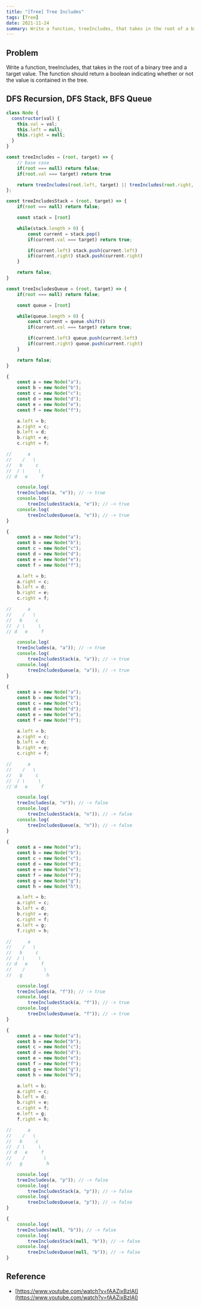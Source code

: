 ```yaml
---
title: "[Tree] Tree Includes"
tags: [Tree]
date: 2021-11-24
summary: Write a function, treeIncludes, that takes in the root of a binary tree and a target value.
---
```


## Problem

Write a function, treeIncludes, that takes in the root of a binary tree and a target value. The function should
return a boolean indicating whether or not the value is contained in the tree.

## DFS Recursion, DFS Stack, BFS Queue

```javascript
class Node {
  constructor(val) {
    this.val = val;
    this.left = null;
    this.right = null;
  }
}

const treeIncludes = (root, target) => {
	// base case
	if(root === null) return false;
	if(root.val === target) return true

	return treeIncludes(root.left, target) || treeIncludes(root.right, target)
};

const treeIncludesStack = (root, target) => {
	if(root === null) return false;

	const stack = [root]

	while(stack.length > 0) {
		const current = stack.pop()
		if(current.val === target) return true;

		if(current.left) stack.push(current.left)
		if(current.right) stack.push(current.right)
	}

	return false;
}

const treeIncludesQueue = (root, target) => {
	if(root === null) return false;

	const queue = [root]

	while(queue.length > 0) {
		const current = queue.shift()
		if(current.val === target) return true;

		if(current.left) queue.push(current.left)
		if(current.right) queue.push(current.right)
	}

	return false;
}

{
	const a = new Node("a");
	const b = new Node("b");
	const c = new Node("c");
	const d = new Node("d");
	const e = new Node("e");
	const f = new Node("f");

	a.left = b;
	a.right = c;
	b.left = d;
	b.right = e;
	c.right = f;

//      a
//    /   \
//   b     c
//  / \     \
// d   e     f

	console.log(
	treeIncludes(a, "e")); // -> true
	console.log(
		treeIncludesStack(a, "e")); // -> true
	console.log(
		treeIncludesQueue(a, "e")); // -> true
}

{
	const a = new Node("a");
	const b = new Node("b");
	const c = new Node("c");
	const d = new Node("d");
	const e = new Node("e");
	const f = new Node("f");

	a.left = b;
	a.right = c;
	b.left = d;
	b.right = e;
	c.right = f;

//      a
//    /   \
//   b     c
//  / \     \
// d   e     f

	console.log(
	treeIncludes(a, "a")); // -> true
	console.log(
		treeIncludesStack(a, "a")); // -> true
	console.log(
		treeIncludesQueue(a, "a")); // -> true
}

{
	const a = new Node("a");
	const b = new Node("b");
	const c = new Node("c");
	const d = new Node("d");
	const e = new Node("e");
	const f = new Node("f");

	a.left = b;
	a.right = c;
	b.left = d;
	b.right = e;
	c.right = f;

//      a
//    /   \
//   b     c
//  / \     \
// d   e     f

	console.log(
	treeIncludes(a, "n")); // -> false
	console.log(
		treeIncludesStack(a, "n")); // -> false
	console.log(
		treeIncludesQueue(a, "n")); // -> false
}

{
	const a = new Node("a");
	const b = new Node("b");
	const c = new Node("c");
	const d = new Node("d");
	const e = new Node("e");
	const f = new Node("f");
	const g = new Node("g");
	const h = new Node("h");

	a.left = b;
	a.right = c;
	b.left = d;
	b.right = e;
	c.right = f;
	e.left = g;
	f.right = h;

//      a
//    /   \
//   b     c
//  / \     \
// d   e     f
//    /       \
//   g         h

	console.log(
	treeIncludes(a, "f")); // -> true
	console.log(
		treeIncludesStack(a, "f")); // -> true
	console.log(
		treeIncludesQueue(a, "f")); // -> true
}

{
	const a = new Node("a");
	const b = new Node("b");
	const c = new Node("c");
	const d = new Node("d");
	const e = new Node("e");
	const f = new Node("f");
	const g = new Node("g");
	const h = new Node("h");

	a.left = b;
	a.right = c;
	b.left = d;
	b.right = e;
	c.right = f;
	e.left = g;
	f.right = h;

//      a
//    /   \
//   b     c
//  / \     \
// d   e     f
//    /       \
//   g         h

	console.log(
	treeIncludes(a, "p")); // -> false
	console.log(
		treeIncludesStack(a, "p")); // -> false
	console.log(
		treeIncludesQueue(a, "p")); // -> false
}

{
	console.log(
	treeIncludes(null, "b")); // -> false
	console.log(
		treeIncludesStack(null, "b")); // -> false
	console.log(
		treeIncludesQueue(null, "b")); // -> false
}
```

## Reference

- [https://www.youtube.com/watch?v=fAAZixBzIAI](https://www.youtube.com/watch?v=fAAZixBzIAI)